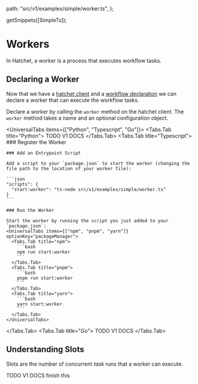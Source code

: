 
  path: "src/v1/examples/simple/worker.ts",
};

  getSnippets([SimpleTs]);

# Workers

In Hatchet, a worker is a process that executes workflow tasks. 

## Declaring a Worker

Now that we have a [hatchet client](./introduction.mdx) and a [workflow declaration](./basic-workflows.mdx) we can declare a worker that can execute the workflow tasks.

Declare a worker by calling the `worker` method on the hatchet client. The `worker` method takes a name and an optional configuration object.

<UniversalTabs items={["Python", "Typescript", "Go"]}>
  <Tabs.Tab title="Python">
    TODO V1 DOCS
  </Tabs.Tab>
  <Tabs.Tab title="Typescript">
    ### Register the Worker
    <GithubSnippet src={SimpleTs} target="Declaring a Worker" />

    ### Add an Entrypoint Script

    Add a script to your `package.json` to start the worker (changing the file path to the location of your worker file):

    ```json
    "scripts": {
      "start:worker": "ts-node src/v1/examples/simple/worker.ts"
    }
    ```

    ### Run the Worker

    Start the worker by running the script you just added to your `package.json`:
    <UniversalTabs items={["npm", "pnpm", "yarn"]} optionKey="packageManager">
      <Tabs.Tab title="npm">
        ```bash
        npm run start:worker
        ```
      </Tabs.Tab>
      <Tabs.Tab title="pnpm">
        ```bash
        pnpm run start:worker
        ```
      </Tabs.Tab>
      <Tabs.Tab title="yarn">
        ```bash
        yarn start:worker
        ```
      </Tabs.Tab>
    </UniversalTabs>
  </Tabs.Tab>
  <Tabs.Tab title="Go">
    TODO V1 DOCS
  </Tabs.Tab>
</UniversalTabs>


## Understanding Slots

Slots are the number of concurrent _task_ runs that a worker can execute.

TODO V1 DOCS finish this
